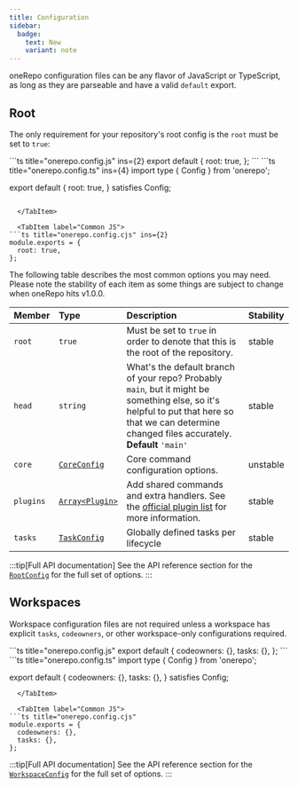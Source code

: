 ```yaml
---
title: Configuration
sidebar:
  badge:
    text: New
    variant: note
---
```



oneRepo configuration files can be any flavor of JavaScript or TypeScript, as long as they are parseable and have a valid `default` export.

## Root

The only requirement for your repository's root config is the `root` must be set to `true`:

<Tabs>
  <TabItem label="ES Module">
```ts title="onerepo.config.js" ins={2}
export default {
  root: true,
};
```
  </TabItem>

  <TabItem label="TypeScript">
```ts title="onerepo.config.ts" ins={4}
import type { Config } from 'onerepo';

export default {
  root: true,
} satisfies Config;
```

  </TabItem>

  <TabItem label="Common JS">
```ts title="onerepo.config.cjs" ins={2}
module.exports = {
  root: true,
};
```
  </TabItem>
</Tabs>

The following table describes the most common options you may need. Please note the stability of each item as some things are subject to change when oneRepo hits <span class="tag info">v1.0.0</span>.

| Member    | Type                                               | Description                                                                                                                                                                                            | Stability                                |
| :-------- | :------------------------------------------------- | :----------------------------------------------------------------------------------------------------------------------------------------------------------------------------------------------------- | ---------------------------------------- |
| `root`    | `true`                                             | Must be set to `true` in order to denote that this is the root of the repository.                                                                                                                      | <span class="tag success">stable</span>  |
| `head`    | `string`                                           | What's the default branch of your repo? Probably `main`, but it might be something else, so it's helpful to put that here so that we can determine changed files accurately.<br />**Default** `'main'` | <span class="tag success">stable</span>  |
| `core`    | [`CoreConfig`](/api/#coreconfig)                   | Core command configuration options.                                                                                                                                                                    | <span class="tag danger">unstable</span> |
| `plugins` | [`Array<Plugin>`](/api/#plugin)                    | Add shared commands and extra handlers. See the [official plugin list](/plugins/) for more information.                                                                                                | <span class="tag success">stable</span>  |
| `tasks`   | [`TaskConfig`](/api/namespaces/graph/#taskconfigl) | Globally defined tasks per lifecycle                                                                                                                                                                   | <span class="tag success">stable</span>  |

:::tip[Full API documentation]
See the API reference section for the [`RootConfig`](/api/#rootconfig) for the full set of options.
:::

## Workspaces

Workspace configuration files are not required unless a workspace has explicit `tasks`, `codeowners`, or other workspace-only configurations required.

<Tabs>
  <TabItem label="ES Module">
```ts title="onerepo.config.js"
export default {
  codeowners: {},
  tasks: {},
};
```
  </TabItem>

  <TabItem label="TypeScript">
```ts title="onerepo.config.ts"
import type { Config } from 'onerepo';

export default {
  codeowners: {},
  tasks: {},
} satisfies Config;
```
  </TabItem>

  <TabItem label="Common JS">
```ts title="onerepo.config.cjs"
module.exports = {
  codeowners: {},
  tasks: {},
};
```
  </TabItem>
</Tabs>

:::tip[Full API documentation]
See the API reference section for the [`WorkspaceConfig`](/api/namespaces/graph/#workspaceconfig) for the full set of options.
:::
